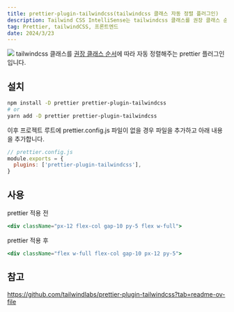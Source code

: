 ```yaml
---
title: prettier-plugin-tailwindcss(tailwindcss 클래스 자동 정렬 플러그인)
description: Tailwind CSS IntelliSense는 tailwindcss 클래스를 권장 클래스 순서에 따라 자동 정렬해주는 prettier 플러그인 입니다.
tag: Prettier, tailwindCSS, 프론트엔드
date: 2024/3/23
---
```


![](https://velog.velcdn.com/images/freejak5520/post/34b346cd-6998-4746-bc35-415b71ff9a89/image.jpg)
tailwindcss 클래스를 [권장 클래스 순서](https://tailwindcss.com/blog/automatic-class-sorting-with-prettier#how-classes-are-sorted)에 따라 자동 정렬해주는 prettier 플러그인 입니다.

## 설치

```bash
npm install -D prettier prettier-plugin-tailwindcss
# or
yarn add -D prettier prettier-plugin-tailwindcss
```

이후 프로젝트 루트에 prettier.config.js 파일이 없을 경우 파일을 추가하고 아래 내용을 추가합니다.

```javascript
// prettier.config.js
module.exports = {
  plugins: ['prettier-plugin-tailwindcss'],
}
```

## 사용

prettier 적용 전

```jsx
<div className="px-12 flex-col gap-10 py-5 flex w-full">
```

prettier 적용 후

```jsx
<div className="flex w-full flex-col gap-10 px-12 py-5">
```

## 참고
https://github.com/tailwindlabs/prettier-plugin-tailwindcss?tab=readme-ov-file
